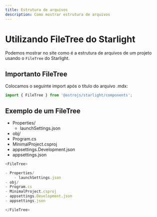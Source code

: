 ```yaml
---
title: Estrutura de arquivos
description: Como mostrar estrutura de arquivos
---
```



# Utilizando FileTree do Starlight

Podemos mostrar no site como é a estrutura de arquivos de um projeto usando o `FileTree` do Starlight.

## Importanto FileTree

Colocamos o seguinte import após o título do arquivo .mdx:

```js
import { FileTree } from '@astrojs/starlight/components';
```

## Exemplo de um FileTree

<FileTree>

- Properties/
    - launchSettings.json
- obj/
- Program.cs
- MinimalProject.csproj
- appsettings.Development.json
- appsettings.json

</FileTree>

```js
<FileTree>

- Properties/
    - launchSettings.json
- obj/
- Program.cs
- MinimalProject.csproj
- appsettings.Development.json
- appsettings.json

</FileTree>

```

